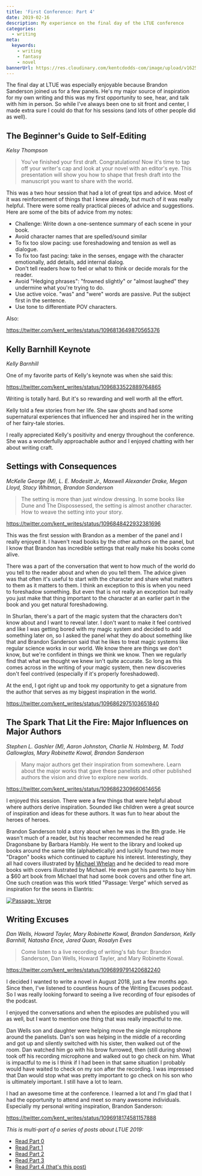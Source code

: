 ```yaml
---
title: 'First Conference: Part 4'
date: 2019-02-16
description: My experience on the final day of the LTUE conference
categories:
  - writing
meta:
  keywords:
    - writing
    - fantasy
    - novel
bannerUrl: https://res.cloudinary.com/kentcdodds-com/image/upload/v1625033579/kentcdodds.com/content/writing-blog/first-conference-part-4/banner.jpg
---
```


The final day at LTUE was especially enjoyable because Brandon Sanderson joined
us for a few panels. He's my major source of inspiration for my own writing and
this was my first opportunity to see, hear, and talk with him in person. So
while I've always been one to sit front and center, I made extra sure I could do
that for his sessions (and lots of other people did as well).

## The Beginner's Guide to Self-Editing

_Kelsy Thompson_

> You've finished your first draft. Congratulations! Now it's time to tap off
> your writer's cap and look at your novel with an editor's eye. This
> presentation will show you how to shape that fresh draft into the manuscript
> you want to share with the world.

This was a two hour session that had a lot of great tips and advice. Most of it
was reinforcement of things that I knew already, but much of it was really
helpful. There were some really practical pieces of advice and suggestions. Here
are some of the bits of advice from my notes:

- Challenge: Write down a one-sentence summary of each scene in your book.
- Avoid character names that are spelled/sound similar
- To fix too slow pacing: use foreshadowing and tension as well as dialogue.
- To fix too fast pacing: take in the senses, engage with the character
  emotionally, add details, add internal dialog.
- Don't tell readers how to feel or what to think or decide morals for the
  reader.
- Avoid "Hedging phrases": "frowned slightly" or "almost laughed" they undermine
  what you're trying to do.
- Use active voice. "was" and "were" words are passive. Put the subject first in
  the sentence.
- Use tone to differentiate POV characters.

Also:

https://twitter.com/kent_writes/status/1096813649870565376

## Kelly Barnhill Keynote

_Kelly Barnhill_

One of my favorite parts of Kelly's keynote was when she said this:

https://twitter.com/kent_writes/status/1096833522889764865

Writing is totally hard. But it's so rewarding and well worth all the effort.

Kelly told a few stories from her life. She saw ghosts and had some supernatural
experiences that influenced her and inspired her in the writing of her
fairy-tale stories.

I really appreciated Kelly's positivity and energy throughout the conference.
She was a wonderfully approachable author and I enjoyed chatting with her about
writing craft.

## Settings with Consequences

_McKelle George (M), L. E. Modesitt Jr., Maxwell Alexander Drake, Megan Lloyd,
Stacy Whitman, Brandon Sanderson_

> The setting is more than just window dressing. In some books like Dune and The
> Dispossessed, the setting is almost another character. How to weave the
> setting into your story.

https://twitter.com/kent_writes/status/1096848422932381696

This was the first session with Brandon as a member of the panel and I really
enjoyed it. I haven't read books by the other authors on the panel, but I know
that Brandon has incredible settings that really make his books come alive.

There was a part of the conversation that went to how much of the world do you
tell to the reader about and when do you tell them. The advice given was that
often it's useful to start with the character and share what matters to them as
it matters to them. I think an exception to this is when you need to foreshadow
something. But even that is not really an exception but really you just make
that thing important to the character at an earlier part in the book and you get
natural foreshadowing.

In Shurlan, there's a part of the magic system that the characters don't know
about and I want to reveal later. I don't want to make it feel contrived and
like I was getting bored with my magic system and decided to add something later
on, so I asked the panel what they do about something like that and Brandon
Sanderson said that he likes to treat magic systems like regular science works
in our world. We know there are things we don't know, but we're confident in
things we think we know. Then we regularly find that what we thought we knew
isn't quite accurate. So long as this comes across in the writing of your magic
system, then new discoveries don't feel contrived (especially if it's properly
foreshadowed).

At the end, I got right up and took my opportunity to get a signature from the
author that serves as my biggest inspiration in the world.

https://twitter.com/kent_writes/status/1096862975103651840

## The Spark That Lit the Fire: Major Influences on Major Authors

_Stephen L. Gashler (M), Aaron Johnston, Charlie N. Holmberg, M. Todd
Gallowglas, Mary Robinette Kowal, Brandon Sanderson_

> Many major authors get their inspiration from somewhere. Learn about the major
> works that gave these panelists and other published authors the vision and
> drive to explore new worlds.

https://twitter.com/kent_writes/status/1096862309660614656

I enjoyed this session. There were a few things that were helpful about where
authors derive inspiration. Sounded like children were a great source of
inspiration and ideas for these authors. It was fun to hear about the heroes of
heroes.

Brandon Sanderson told a story about when he was in the 8th grade. He wasn't
much of a reader, but his teacher recommended he read Dragonsbane by Barbara
Hambly. He went to the library and looked up books around the same title
(alphabetically) and luckily found two more "Dragon" books which continued to
capture his interest. Interestingly, they all had covers illustrated by
[Michael Whelan](https://www.michaelwhelan.com) and he decided to read more
books with covers illustrated by Michael. He even got his parents to buy him a
\$60 art book from Michael that had some book covers and other fine art. One
such creation was this work titled "Passage: Verge" which served as inspiration
for the seons in Elantris:

[![Passage: Verge](https://res.cloudinary.com/kentcdodds-com/image/upload/v1625033578/kentcdodds.com/content/writing-blog/first-conference-part-4/passageverge.jpg)](https://www.michaelwhelan.com/galleries/passage-verge)

## Writing Excuses

_Dan Wells, Howard Tayler, Mary Robinette Kowal, Brandon Sanderson, Kelly
Barnhill, Natasha Ence, Jared Quan, Rosalyn Eves_

> Come listen to a live recording of writing's fab four: Brandon Sanderson, Dan
> Wells, Howard Tayler, and Mary Robinette Kowal.

https://twitter.com/kent_writes/status/1096899791420682240

I decided I wanted to write a novel in August 2018, just a few months ago. Since
then, I've listened to countless hours of the Writing Excuses podcast. So I was
really looking forward to seeing a live recording of four episodes of the
podcast.

I enjoyed the conversations and when the episodes are published you will as
well, but I want to mention one thing that was really impactful to me.

Dan Wells son and daughter were helping move the single microphone around the
panelists. Dan's son was helping in the middle of a recording and got up and
silently switched with his sister, then walked out of the room. Dan watched him
go with his brow furrowed, then (still during show) took off his recording
microphone and walked out to go check on him. What is impactful to me is I think
if I had been in that same situation I probably would have waited to check on my
son after the recording. I was impressed that Dan would stop what was pretty
important to go check on his son who is ultimately important. I still have a lot
to learn.

I had an awesome time at the conference. I learned a lot and I'm glad that I had
the opportunity to attend and meet so many awesome individuals. Especially my
personal writing inspiration, Brandon Sanderson:

https://twitter.com/kent_writes/status/1096918174581157888

_This is multi-part of a series of posts about LTUE 2019:_

- [Read Part 0](./first-conference-part-0)
- [Read Part 1](./first-conference-part-1)
- [Read Part 2](./first-conference-part-2)
- [Read Part 3](./first-conference-part-3)
- [Read Part 4 (that's this post)](./first-conference-part-4)

